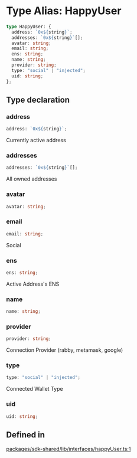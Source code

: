 # Type Alias: HappyUser

```ts
type HappyUser: {
  address: `0x${string}`;
  addresses: `0x${string}`[];
  avatar: string;
  email: string;
  ens: string;
  name: string;
  provider: string;
  type: "social" | "injected";
  uid: string;
};
```

## Type declaration

### address

```ts
address: `0x${string}`;
```

Currently active address

### addresses

```ts
addresses: `0x${string}`[];
```

All owned addresses

### avatar

```ts
avatar: string;
```

### email

```ts
email: string;
```

Social

### ens

```ts
ens: string;
```

Active Address's ENS

### name

```ts
name: string;
```

### provider

```ts
provider: string;
```

Connection Provider (rabby, metamask, google)

### type

```ts
type: "social" | "injected";
```

Connected Wallet Type

### uid

```ts
uid: string;
```

## Defined in

[packages/sdk-shared/lib/interfaces/happyUser.ts:1](https://github.com/HappyChainDevs/happychain/blob/cf58ffaf96112a54bbefeea34e6c68ce7f561403/packages/sdk-shared/lib/interfaces/happyUser.ts#L1)
